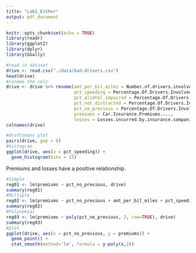 ```yaml
---
title: "Lab2_Esther"
output: pdf_document
---
```


```r
knitr::opts_chunk$set(echo = TRUE)
library(readr)
library(ggplot2)
library(dplyr)
library(GGally)
```

```r
#read in dataset
drive <- read.csv("./data/bad-drivers.csv") 
head(drive)
#rename the cols 
drive <- drive %>% rename(amt_per_bil_miles = Number.of.drivers.involved.in.fatal.collisions.per.billion.miles, 
                          pct_speeding = Percentage.Of.Drivers.Involved.In.Fatal.Collisions.Who.Were.Speeding, 
                          pct_alcohol_impaired = Percentage.Of.Drivers.Involved.In.Fatal.Collisions.Who.Were.Alcohol.Impaired, 
                          pct_not_distracted = Percentage.Of.Drivers.Involved.In.Fatal.Collisions.Who.Were.Not.Distracted, 
                          pct_no_previous = Percentage.Of.Drivers.Involved.In.Fatal.Collisions.Who.Had.Not.Been.Involved.In.Any.Previous.Accidents, 
                          premiums = Car.Insurance.Premiums...., 
                          losses = Losses.incurred.by.insurance.companies.for.collisions.per.insured.driver....)
colnames(drive)
```

```r
#draftsmans plot
pairs(drive, gap = 0)
#histogram
ggplot(drive, aes(x = pct_speeding)) +
  geom_histogram(bins = 15)
```
Premiums and losses have a positive relationship. 
```r
#Simple
reg01 <- lm(premiums ~ pct_no_previous, drive)
summary(reg01)
#Multiple
reg02 <- lm(premiums ~ pct_no_previous + amt_per_bil_miles + pct_speeding, drive)
summary(reg02)
#Polynomial
reg03 <- lm(premiums ~ poly(pct_no_previous, 2, raw=TRUE), drive)
summary(reg03)
#plot
ggplot(drive, aes(x = pct_no_previous, y = premiums)) +
  geom_point() +
  stat_smooth(method='lm', formula = y~poly(x,2))
```


```r

```

